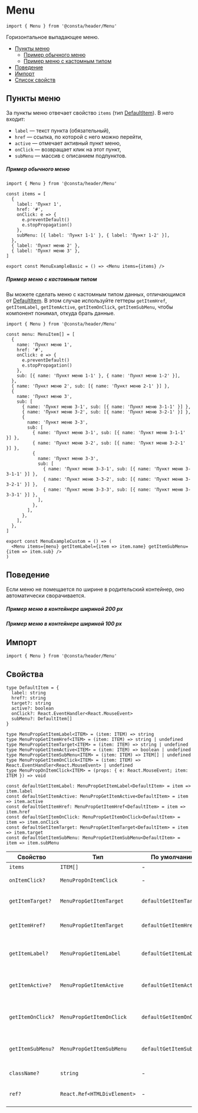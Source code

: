 
# Menu

```tsx
import { Menu } from '@consta/header/Menu'
```

Горизонтальное выпадающее меню.

- [Пункты меню](#пункты-меню)
  - [Пример обычного меню](#пример-обычного-меню)
  - [Пример меню с кастомным типом](#пример-меню-с-кастомным-типом)
- [Поведение](#поведение)
- [Импорт](#импорт)
- [Список свойств](#свойства)

## Пункты меню

За пункты меню отвечает свойство `items` (тип [DefaultItem](#свойства)). В него входит:

- `label` — текст пункта (обязательный),
- `href` — ссылка, по которой с него можно перейти,
- `active` — отмечает активный пункт меню,
- `onClick` — возвращает клик на этот пункт,
- `subMenu` — массив с описанием подпунктов.

##### Пример обычного меню

```tsx
import { Menu } from '@consta/header/Menu'

const items = [
  {
    label: 'Пункт 1',
    href: '#',
    onClick: e => {
      e.preventDefault()
      e.stopPropagation()
    },
    subMenu: [{ label: 'Пункт 1-1' }, { label: 'Пункт 1-2' }],
  },
  { label: 'Пункт меню 2' },
  { label: 'Пункт меню 3' },
]

export const MenuExampleBasic = () => <Menu items={items} />
```

<MenuExampleBasic />

##### Пример меню с кастомным типом

Вы можете сделать меню с кастомным типом данных, отличающимся от [DefaultItem](#свойства).
В этом случае используйте геттеры
`getItemHref`, `getItemLabel`, `getItemActive`, `getItemOnClick`, `getItemSubMenu`,
чтобы компонент понимал, откуда брать данные.

```tsx
import { Menu } from '@consta/header/Menu'

const menu: MenuItem[] = [
  {
    name: 'Пункт меню 1',
    href: '#',
    onClick: e => {
      e.preventDefault()
      e.stopPropagation()
    },
    sub: [{ name: 'Пункт меню 1-1' }, { name: 'Пункт меню 1-2' }],
  },
  { name: 'Пункт меню 2', sub: [{ name: 'Пункт меню 2-1' }] },
  {
    name: 'Пункт меню 3',
    sub: [
      { name: 'Пункт меню 3-1', sub: [{ name: 'Пункт меню 3-1-1' }] },
      { name: 'Пункт меню 3-2', sub: [{ name: 'Пункт меню 3-2-1' }] },
      {
        name: 'Пункт меню 3-3',
        sub: [
          { name: 'Пункт меню 3-1', sub: [{ name: 'Пункт меню 3-1-1' }] },
          { name: 'Пункт меню 3-2', sub: [{ name: 'Пункт меню 3-2-1' }] },
          {
            name: 'Пункт меню 3-3',
            sub: [
              { name: 'Пункт меню 3-3-1', sub: [{ name: 'Пункт меню 3-3-1-1' }] },
              { name: 'Пункт меню 3-3-2', sub: [{ name: 'Пункт меню 3-3-2-1' }] },
              { name: 'Пункт меню 3-3-3', sub: [{ name: 'Пункт меню 3-3-3-1' }] },
            ],
          },
        ],
      },
    ],
  },
]

export const MenuExampleCustom = () => (
  <Menu items={menu} getItemLabel={item => item.name} getItemSubMenu={item => item.sub} />
)
```

<MenuExampleCustom />

## Поведение

Если меню не помещается по ширине в родительский контейнер, оно автоматически сворачивается.

##### Пример меню в контейнере шириной 200 px

<MenuExampleBasic200 />

##### Пример меню в контейнере шириной 100 px

<MenuExampleBasic100 />

## Импорт

```tsx
import { Menu } from '@consta/header/Menu'
```

## Свойства

```tsx
type DefaultItem = {
  label: string
  href?: string
  target?: string
  active?: boolean
  onClick?: React.EventHandler<React.MouseEvent>
  subMenu?: DefaultItem[]
}

type MenuPropGetItemLabel<ITEM> = (item: ITEM) => string
type MenuPropGetItemHref<ITEM> = (item: ITEM) => string | undefined
type MenuPropGetItemTarget<ITEM> = (item: ITEM) => string | undefined
type MenuPropGetItemActive<ITEM> = (item: ITEM) => boolean | undefined
type MenuPropGetItemSubMenu<ITEM> = (item: ITEM) => ITEM[] | undefined
type MenuPropGetItemOnClick<ITEM> = (item: ITEM) => React.EventHandler<React.MouseEvent> | undefined
type MenuPropOnItemClick<ITEM> = (props: { e: React.MouseEvent; item: ITEM }) => void

const defaultGetItemLabel: MenuPropGetItemLabel<DefaultItem> = item => item.label
const defaultGetItemActive: MenuPropGetItemActive<DefaultItem> = item => item.active
const defaultGetItemHref: MenuPropGetItemHref<DefaultItem> = item => item.href
const defaultGetItemOnClick: MenuPropGetItemOnClick<DefaultItem> = item => item.onClick
const defaultGetItemTarget: MenuPropGetItemTarget<DefaultItem> = item => item.target
const defaultGetItemSubMenu: MenuPropGetItemSubMenu<DefaultItem> = item => item.subMenu
```

| Свойство          | Тип                         | По умолчанию            | Описание                                       |
| ----------------- | --------------------------- | ----------------------- | ---------------------------------------------- |
| `items`           | `ITEM[]`                    | -                       | Элементы меню                                  |
| `onItemClick?`    | `MenuPropOnItemClick`       | -                       | Функция клика по элементу                      |
| `getItemTarget?`  | `MenuPropGetItemTarget`     | `defaultGetItemTarget`  | Функция для определения `target` элемента      |
| `getItemHref?`    | `MenuPropGetItemTarget`     | `defaultGetItemHref`    | Функция для определения `href` элемента        |
| `getItemLabel?`   | `MenuPropGetItemLabel`      | `defaultGetItemLabel`   | Функция для определения заголовка элемента     |
| `getItemActive?`  | `MenuPropGetItemActive`     | `defaultGetItemActive`  | Функция для определения активности элемента    |
| `getItemOnClick?` | `MenuPropGetItemOnClick`    | `defaultGetItemOnClick` | Функция для определения функции клика элемента |
| `getItemSubMenu?` | `MenuPropGetItemSubMenu`    | `defaultGetItemSubMenu` | Функция для определения подменю элемента       |
| `className?`      | `string`                    | -                       | Дополнительный CSS-класс                       |
| `ref?`            | `React.Ref<HTMLDivElement>` | -                       | Ссылка на корневой DOM-элемент                 |

